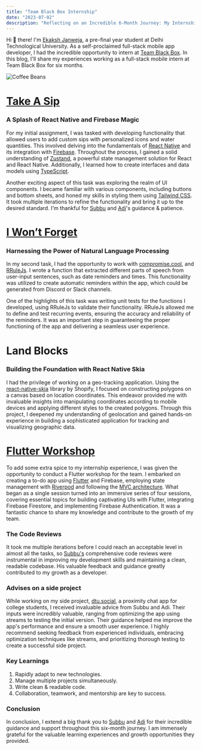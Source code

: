 ```yaml
---
title: "Team Black Box Internship"
date: "2023-07-02"
description: "Reflecting on an Incredible 6-Month Journey: My Internship at Team Black Box"
---
```



Hi 👋 there! I'm [Ekaksh Janweja](https://stormej.me/#/), a pre-final year student at Delhi Technological University. As a self-proclaimed full-stack mobile app developer, I had the incredible opportunity to intern at [Team Black Box](https://teamblackbox.in/). In this blog, I'll share my experiences working as a full-stack mobile intern at Team Black Box for six months.

![Coffee Beans](https://cdn.hashnode.com/res/hashnode/image/stock/unsplash/TD4DBagg2wE/upload/b7568f0a4887b9c721d8a2b9cdcb9824.jpeg?w=1600&h=840&fit=crop&crop=entropy&auto=compress,format&format=webp)

# [Take A Sip](https://play.google.com/store/apps/details?id=app.takeasip)

### A Splash of React Native and Firebase Magic

For my initial assignment, I was tasked with developing functionality that allowed users to add custom sips with personalized icons and water quantities. This involved delving into the fundamentals of [React Native](https://reactnative.dev/) and its integration with [Firebase](https://firebase.google.com/). Throughout the process, I gained a solid understanding of [Zustand](https://zustand-demo.pmnd.rs/), a powerful state management solution for React and React Native. Additionally, I learned how to create interfaces and data models using [TypeScript](https://www.typescriptlang.org/).

Another exciting aspect of this task was exploring the realm of UI components. I became familiar with various components, including buttons and bottom sheets, and honed my skills in styling them using [Tailwind CSS](https://tailwindcss.com/). It took multiple iterations to refine the functionality and bring it up to the desired standard. I'm thankful for [Subbu](https://www.linkedin.com/in/subramanian-elavathur/) and [Adi](https://www.linkedin.com/in/aditya-shetty-318b09b6/)'s guidance & patience.

# [I Won’t Forget](https://play.google.com/store/apps/details?id=app.iwontforget)

### Harnessing the Power of Natural Language Processing

In my second task, I had the opportunity to work with [compromise.cool](http://compromise.cool), and [RRuleJs](https://jakubroztocil.github.io/rrule/). I wrote a function that extracted different parts of speech from user-input sentences, such as date reminders and times. This functionality was utilized to create automatic reminders within the app, which could be generated from Discord or Slack channels.

One of the highlights of this task was writing unit tests for the functions I developed, using RRuleJs to validate their functionality. RRuleJs allowed me to define and test recurring events, ensuring the accuracy and reliability of the reminders. It was an important step in guaranteeing the proper functioning of the app and delivering a seamless user experience.

# Land Blocks

### Building the Foundation with React Native Skia

I had the privilege of working on a geo-tracking application. Using the [react-native-skia](https://shopify.github.io/react-native-skia/) library by Shopify, I focused on constructing polygons on a canvas based on location coordinates. This endeavor provided me with invaluable insights into manipulating coordinates according to mobile devices and applying different styles to the created polygons. Through this project, I deepened my understanding of geolocation and gained hands-on experience in building a sophisticated application for tracking and visualizing geographic data.

# [Flutter Workshop](https://github.com/ekakshjanweja/TodoApp)

To add some extra spice to my internship experience, I was given the opportunity to conduct a Flutter workshop for the team. I embarked on creating a to-do app using [Flutter](https://flutter.dev/) and Firebase, employing state management with [Riverpod](https://riverpod.dev/) and following the [MVC architecture](https://www.geeksforgeeks.org/mvc-framework-introduction/). What began as a single session turned into an immersive series of four sessions, covering essential topics for building captivating UIs with Flutter, integrating Firebase Firestore, and implementing Firebase Authentication. It was a fantastic chance to share my knowledge and contribute to the growth of my team.

### The Code Reviews

It took me multiple iterations before I could reach an acceptable level in almost all the tasks, so [Subbu's](https://www.linkedin.com/in/subramanian-elavathur/) comprehensive code reviews were instrumental in improving my development skills and maintaining a clean, readable codebase. His valuable feedback and guidance greatly contributed to my growth as a developer.

### Advises on a side project

While working on my side project, [dtu.social](http://dtu.social), a proximity chat app for college students, I received invaluable advice from Subbu and Adi. Their inputs were incredibly valuable, ranging from optimizing the app using streams to testing the initial version. Their guidance helped me improve the app's performance and ensure a smooth user experience. I highly recommend seeking feedback from experienced individuals, embracing optimization techniques like streams, and prioritizing thorough testing to create a successful side project.

### Key Learnings

1. Rapidly adapt to new technologies.
2. Manage multiple projects simultaneously.
3. Write clean & readable code.
4. Collaboration, teamwork, and mentorship are key to success.

### Conclusion

In conclusion, I extend a big thank you to [Subbu](https://www.linkedin.com/in/subramanian-elavathur/) and [Adi](https://www.linkedin.com/in/aditya-shetty-318b09b6/) for their incredible guidance and support throughout this six-month journey. I am immensely grateful for the valuable learning experiences and growth opportunities they provided.

